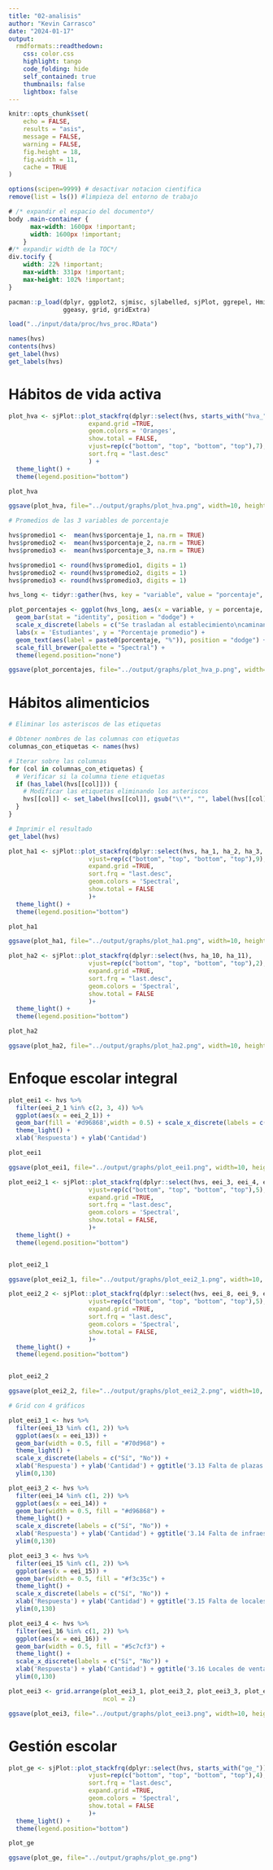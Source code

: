 ```yaml
---
title: "02-analisis"
author: "Kevin Carrasco"
date: "2024-01-17"
output:
  rmdformats::readthedown:
    css: color.css
    highlight: tango
    code_folding: hide
    self_contained: true
    thumbnails: false
    lightbox: false
---
```


```r
knitr::opts_chunk$set(
	echo = FALSE,
	results = "asis",
	message = FALSE,
	warning = FALSE, 
	fig.height = 18, 
	fig.width = 11, 
	cache = TRUE
)

options(scipen=9999) # desactivar notacion cientifica
remove(list = ls()) #limpieza del entorno de trabajo
```

```css
# /* expandir el espacio del documento*/
body .main-container {
      max-width: 1600px !important;
      width: 1600px !important;
    }
#/* expandir width de la TOC*/
div.tocify {
    width: 22% !important;
    max-width: 331px !important;
    max-height: 102% !important;
}
```

```r
pacman::p_load(dplyr, ggplot2, sjmisc, sjlabelled, sjPlot, ggrepel, Hmisc, tidyverse, memisc, codebook,
               ggeasy, grid, gridExtra)

```

```r
load("../input/data/proc/hvs_proc.RData")
```
```r
names(hvs)
contents(hvs)
get_label(hvs)
get_labels(hvs)
```

# Hábitos de vida activa

```r

plot_hva <- sjPlot::plot_stackfrq(dplyr::select(hvs, starts_with("hva_")),
                      expand.grid =TRUE,
                      geom.colors = 'Oranges',
                      show.total = FALSE, 
                      vjust=rep(c("bottom", "top", "bottom", "top"),7),
                      sort.frq = "last.desc"
                      ) +
  theme_light() +
  theme(legend.position="bottom")

plot_hva

ggsave(plot_hva, file="../output/graphs/plot_hva.png", width=10, height=8)
```

```r

# Promedios de las 3 variables de porcentaje

hvs$promedio1 <-  mean(hvs$porcentaje_1, na.rm = TRUE)
hvs$promedio2 <-  mean(hvs$porcentaje_2, na.rm = TRUE)
hvs$promedio3 <-  mean(hvs$porcentaje_3, na.rm = TRUE)

hvs$promedio1 <- round(hvs$promedio1, digits = 1)
hvs$promedio2 <- round(hvs$promedio2, digits = 1)
hvs$promedio3 <- round(hvs$promedio3, digits = 1)

hvs_long <- tidyr::gather(hvs, key = "variable", value = "porcentaje", promedio1, promedio2, promedio3)

plot_porcentajes <- ggplot(hvs_long, aes(x = variable, y = porcentaje, fill = variable)) +
  geom_bar(stat = "identity", position = "dodge") +
  scale_x_discrete(labels = c("Se trasladan al establecimiento\ncaminando o en bicicleta", "Practican deportes de manera extraprogramática\nen el establecimiento", "Practican deportes de\nmanera extraprogramática\nfuera del establecimiento")) +
  labs(x = 'Estudiantes', y = "Porcentaje promedio") + 
  geom_text(aes(label = paste0(porcentaje, "%")), position = "dodge") +
  scale_fill_brewer(palette = "Spectral") +
  theme(legend.position="none")

ggsave(plot_porcentajes, file="../output/graphs/plot_hva_p.png", width=10, height=8)

```


# Hábitos alimenticios

```r
# Eliminar los asteriscos de las etiquetas

# Obtener nombres de las columnas con etiquetas
columnas_con_etiquetas <- names(hvs)

# Iterar sobre las columnas
for (col in columnas_con_etiquetas) {
  # Verificar si la columna tiene etiquetas
  if (has_label(hvs[[col]])) {
    # Modificar las etiquetas eliminando los asteriscos
    hvs[[col]] <- set_label(hvs[[col]], gsub("\\*", "", label(hvs[[col]])))
  }
}

# Imprimir el resultado
get_label(hvs)


```


```r
plot_ha1 <- sjPlot::plot_stackfrq(dplyr::select(hvs, ha_1, ha_2, ha_3, ha_4, ha_5, ha_6, ha_7, ha_8, ha_9),
                      vjust=rep(c("bottom", "top", "bottom", "top"),9),
                      expand.grid =TRUE,
                      sort.frq = "last.desc",
                      geom.colors = 'Spectral',
                      show.total = FALSE
                      )+
  theme_light() +
  theme(legend.position="bottom")

plot_ha1

ggsave(plot_ha1, file="../output/graphs/plot_ha1.png", width=10, height=8)
```

```r
plot_ha2 <- sjPlot::plot_stackfrq(dplyr::select(hvs, ha_10, ha_11),
                      vjust=rep(c("bottom", "top", "bottom", "top"),2),
                      expand.grid =TRUE,
                      sort.frq = "last.desc",
                      geom.colors = 'Spectral',
                      show.total = FALSE
                      )+
  theme_light() +
  theme(legend.position="bottom")

plot_ha2

ggsave(plot_ha2, file="../output/graphs/plot_ha2.png", width=10, height=8)

```

# Enfoque escolar integral

```r
plot_eei1 <- hvs %>% 
  filter(eei_2_1 %in% c(2, 3, 4)) %>% 
  ggplot(aes(x = eei_2_1)) + 
  geom_bar(fill = '#d96868',width = 0.5) + scale_x_discrete(labels = c("Casi nada", "Algo", "Mucho")) +
  theme_light() +
  xlab('Respuesta') + ylab('Cantidad')

plot_eei1

ggsave(plot_eei1, file="../output/graphs/plot_eei1.png", width=10, height=8)
```

```r

plot_eei2_1 <- sjPlot::plot_stackfrq(dplyr::select(hvs, eei_3, eei_4, eei_5, eei_6, eei_7),
                      vjust=rep(c("bottom", "top", "bottom", "top"),5),
                      expand.grid =TRUE,
                      sort.frq = "last.desc",
                      geom.colors = 'Spectral',
                      show.total = FALSE,
                      )+
  theme_light() +
  theme(legend.position="bottom")


plot_eei2_1

ggsave(plot_eei2_1, file="../output/graphs/plot_eei2_1.png", width=10, height=8)

```

```r

plot_eei2_2 <- sjPlot::plot_stackfrq(dplyr::select(hvs, eei_8, eei_9, eei_10, eei_11, eei_12),
                      vjust=rep(c("bottom", "top", "bottom", "top"),5),
                      expand.grid =TRUE,
                      sort.frq = "last.desc",
                      geom.colors = 'Spectral',
                      show.total = FALSE,
                      )+
  theme_light() +
  theme(legend.position="bottom")


plot_eei2_2

ggsave(plot_eei2_2, file="../output/graphs/plot_eei2_2.png", width=10, height=8)

```


```r
# Grid con 4 gráficos

plot_eei3_1 <- hvs %>% 
  filter(eei_13 %in% c(1, 2)) %>%
  ggplot(aes(x = eei_13)) + 
  geom_bar(width = 0.5, fill = "#70d968") +
  theme_light() + 
  scale_x_discrete(labels = c("Sí", "No")) + 
  xlab('Respuesta') + ylab('Cantidad') + ggtitle('3.13 Falta de plazas o áreas verdes') +
  ylim(0,130)

plot_eei3_2 <- hvs %>% 
  filter(eei_14 %in% c(1, 2)) %>%
  ggplot(aes(x = eei_14)) + 
  geom_bar(width = 0.5, fill = "#d96868") +
  theme_light() + 
  scale_x_discrete(labels = c("Sí", "No")) + 
  xlab('Respuesta') + ylab('Cantidad') + ggtitle('3.14 Falta de infraestructura deportiva') +
  ylim(0,130)

plot_eei3_3 <- hvs %>% 
  filter(eei_15 %in% c(1, 2)) %>%
  ggplot(aes(x = eei_15)) + 
  geom_bar(width = 0.5, fill = "#f3c35c") +
  theme_light() + 
  scale_x_discrete(labels = c("Sí", "No")) + 
  xlab('Respuesta') + ylab('Cantidad') + ggtitle('3.15 Falta de locales de alimentos saludables') +
  ylim(0,130)

plot_eei3_4 <- hvs %>% 
  filter(eei_16 %in% c(1, 2)) %>%
  ggplot(aes(x = eei_16)) + 
  geom_bar(width = 0.5, fill = "#5c7cf3") +
  theme_light() + 
  scale_x_discrete(labels = c("Sí", "No")) + 
  xlab('Respuesta') + ylab('Cantidad') + ggtitle('3.16 Locales de venta de comida rápida o chatarra') +
  ylim(0,130)

plot_eei3 <- grid.arrange(plot_eei3_1, plot_eei3_2, plot_eei3_3, plot_eei3_4,
                          ncol = 2)

ggsave(plot_eei3, file="../output/graphs/plot_eei3.png", width=10, height=8)

```


# Gestión escolar

```r
plot_ge <- sjPlot::plot_stackfrq(dplyr::select(hvs, starts_with("ge_")),
                      vjust=rep(c("bottom", "top", "bottom", "top"),4),
                      sort.frq = "last.desc",
                      expand.grid =TRUE,
                      geom.colors = 'Spectral',
                      show.total = FALSE
                      )+
  theme_light() +
  theme(legend.position="bottom")

plot_ge

ggsave(plot_ge, file="../output/graphs/plot_ge.png")
```


